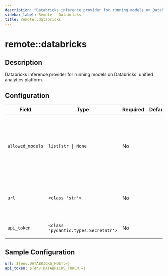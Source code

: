 ```yaml
---
description: "Databricks inference provider for running models on Databricks' unified analytics platform."
sidebar_label: Remote - Databricks
title: remote::databricks
---
```


# remote::databricks

## Description

Databricks inference provider for running models on Databricks' unified analytics platform.

## Configuration

| Field | Type | Required | Default | Description |
|-------|------|----------|---------|-------------|
| `allowed_models` | `list[str \| None` | No |  | List of models that should be registered with the model registry. If None, all models are allowed. |
| `url` | `<class 'str'>` | No |  | The URL for the Databricks model serving endpoint |
| `api_token` | `<class 'pydantic.types.SecretStr'>` | No |  | The Databricks API token |

## Sample Configuration

```yaml
url: ${env.DATABRICKS_HOST:=}
api_token: ${env.DATABRICKS_TOKEN:=}
```
